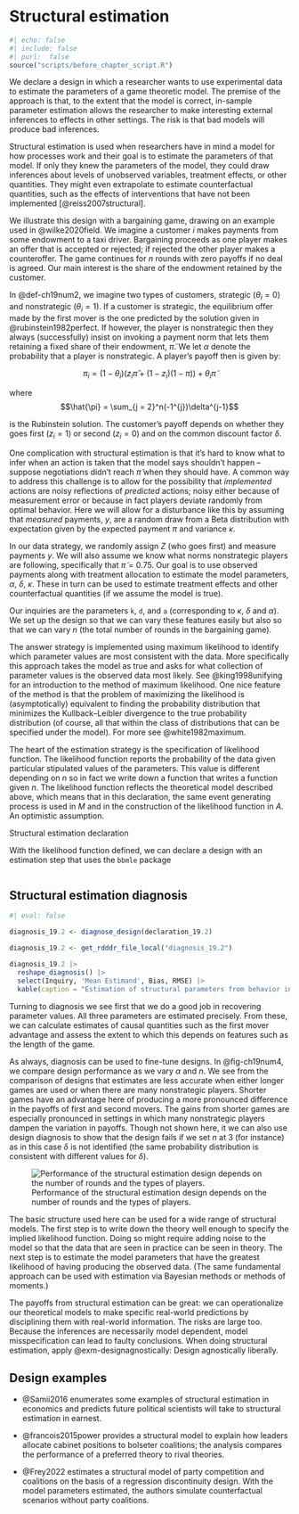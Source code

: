 # Structural estimation {.unnumbered}

```r
#| echo: false
#| include: false
#| purl:  false
source("scripts/before_chapter_script.R")
```

::: {.ddbox}
We declare a design in which a researcher wants to use experimental data to estimate the parameters of a game theoretic model. The premise of the approach is that, to the extent that the model is correct, in-sample parameter estimation allows the researcher to make interesting external inferences to effects in other settings. The risk is that bad models will produce bad inferences. 
:::

Structural estimation is used when researchers have in mind a model for how processes work and their goal is to estimate the parameters of that model. If only they knew the parameters of the model, they could draw inferences about levels of unobserved variables, treatment effects, or other quantities. They might even extrapolate to estimate counterfactual quantities, such as the effects of interventions that have not been implemented [@reiss2007structural]. 

We illustrate this design with a bargaining game, drawing on an example used in @wilke2020field. We imagine a customer $i$ makes payments from some endowment to a taxi driver. Bargaining proceeds as one player makes an offer that is accepted or rejected; if rejected the other player makes a counteroffer. The game continues for $n$ rounds with zero payoffs if no deal is agreed. Our main interest is the share of the endowment retained by the customer. 

In @def-ch19num2, we imagine two types of customers, strategic ($\theta_i = 0$) and nonstrategic ($\theta_i = 1$). If a customer is strategic, the equilibrium offer made by the first mover is the one predicted by the solution given in @rubinstein1982perfect. If however, the player is nonstrategic then they always (successfully) insist on invoking a payment norm that lets them retaining a fixed share of their endowment, $\tilde{\pi}$. We let $\alpha$ denote the probability that a player is nonstrategic. A player's payoff then is given by:

$$\pi_i =  (1-\theta_i)(z_i\hat{\pi} + (1-z_i)(1-\pi)) + \theta_i\tilde{\pi}$$

where $$\hat{\pi} = \sum_{j = 2}^n(-1^{j})\delta^{j-1}$$ 

is the Rubinstein solution. The customer's payoff depends on whether they goes first ($z_i = 1$) or second ($z_i = 0$) and on the common discount factor $\delta$.

One complication with structural estimation is that it's hard to know what to infer when an action is taken that the model says shouldn't happen -- suppose negotiations didn't reach $\tilde{\pi}$ when they should have. A common way to address this challenge is to allow for the possibility that *implemented* actions are noisy reflections of *predicted* actions; noisy either because of measurement error or because in fact players deviate randomly from optimal behavior. Here we will allow for a disturbance like this by assuming that *measured* payments, $y$, are a random draw from a Beta distribution with expectation given by the expected payment $\pi$ and variance $\kappa$. 

In our data strategy, we randomly assign $Z$ (who goes first) and measure payments $y$. We will also assume we know what norms nonstrategic players are following, specifically that $\tilde{\pi} = 0.75$. Our goal is to use observed payments along with treatment allocation to estimate the model parameters, $\alpha$, $\delta$, $\kappa$. These in turn can be used to estimate treatment effects and other counterfactual quantities (if we assume the model is true).

Our inquiries are the parameters `k`, `d`, and `a` (corresponding to $\kappa$, $\delta$ and $\alpha$). We set up the design so that we can vary these features easily but also so that we can vary $n$ (the total number of rounds in the bargaining game).

The answer strategy is implemented using maximum likelihood to identify which parameter values are most consistent with the data. More specifically this approach takes the model as true and asks for what collection of parameter values is the observed data most likely. See @king1998unifying for an introduction to the method of maximum likelihood. One nice feature of the method is that the problem of maximizing the likelihood is (asymptotically) equivalent to finding the probability distribution that minimizes the Kullback–Leibler divergence to the true probability distribution (of course, all that within the class of distributions that can be specified under the model). For more see @white1982maximum.

The heart of the estimation strategy is the specification of likelihood function. The likelihood function reports the probability of the data given particular stipulated values of the parameters. This value is different depending on $n$ so in fact we write down a function that writes a function given $n$. The likelihood function reflects the theoretical model described above, which means that in this declaration, the same event generating process is used in *M* and in the construction of the likelihood function in *A*. An optimistic assumption.

::: {#def-ch19num2 .declaration} 

Structural estimation declaration

With the likelihood function defined, we can declare a design with an estimation step that uses the `bbmle` package   

```r

```

:::

::: {#lem-ch19num2} 

## Structural estimation diagnosis

```r
#| eval: false

diagnosis_19.2 <- diagnose_design(declaration_19.2) 
```

```r
diagnosis_19.2 <- get_rdddr_file_local("diagnosis_19.2")
```

```r
diagnosis_19.2 |> 
  reshape_diagnosis() |>
  select(Inquiry, 'Mean Estimand', Bias, RMSE) |>
  kable(caption = "Estimation of structural parameters from behavior in a bargaining game", digits = 3) |> kable_styling() 
```

Turning to diagnosis we see first that we do a good job in recovering parameter values. All three parameters are estimated precisely. From these, we can calculate estimates of causal quantities such as the first mover advantage and assess the extent to which this depends on features such as the length of the game. 

As always, diagnosis can be used to fine-tune designs. In @fig-ch19num4, we compare design performance as we vary $\alpha$ and $n$. We see from the comparison of designs that estimates are less accurate when either longer games are used or when there are many nonstrategic players. Shorter games have an advantage here of producing a more pronounced difference in the payoffs of first and second movers. The gains from shorter games are especially pronounced in settings in which many nonstrategic players dampen the variation in payoffs. Though not shown here, it we can also use design diagnosis to show that the design fails if we set $n$ at 3 (for instance) as in this case $\delta$ is not identified (the same probability distribution is consistent with different values for $\delta$).

![Performance of the structural estimation design depends on the number of rounds and the types of players.](/figures/figure-19-4){#fig-ch19num4}

The basic structure used here can be used for a wide range of structural models. The first step is to write down the theory well enough to specify the implied likelihood function. Doing so might require adding noise to the model so that the data that are seen in practice can be seen in theory. The next step is to estimate the model parameters that have the greatest likelihood of having producing the observed data. (The same fundamental approach can be used with estimation via Bayesian methods or methods of moments.) 

The payoffs from structural estimation can be great: we can operationalize our theoretical models to make specific real-world predictions by disciplining them with real-world information. The risks are large too. Because the inferences are necessarily model dependent, model misspecification can lead to faulty conclusions. When doing structural estimation, apply @exm-designagnostically: Design agnostically liberally. 

:::

## Design examples

- @Samii2016 enumerates some examples of structural estimation in economics and predicts future political scientists will take to structural estimation in earnest.

- @francois2015power provides a structural model to explain how leaders allocate  cabinet positions to bolseter coalitions; the analysis compares the performance of a preferred theory to rival theories. 

- @Frey2022 estimates a structural model of party competition and coalitions on the basis of a regression discontinuity design. With the model parameters estimated, the authors simulate counterfactual scenarios without party coalitions.

